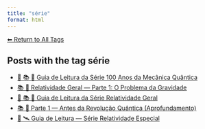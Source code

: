 ```yaml
---
title: "série"
format: html
---
```


[⬅ Return to All Tags](../tags.qmd)

## Posts with the tag **série**

- [🧭 📚 🧬 Guia de Leitura da Série 100 Anos da Mecânica Quântica](/posts/fisica/guia-100-anos-mecanica-quantica.html)
- [📚 🌠 Relatividade Geral — Parte 1: O Problema da Gravidade](/posts/fisica/relatividade-geral-parte1.html)
- [🧭 📚 🌠 Guia de Leitura da Série Relatividade Geral](/posts/fisica/guia-relatividade-geral.html)
- [📚 🧬 Parte 1 — Antes da Revolução Quântica (Aprofundamento)](/posts/fisica/parte-1-mecanica-quantica.html)
- [🧭 🛰️ Guia de Leitura — Série Relatividade Especial](/posts/fisica/guia-relatividade-especial.html)
